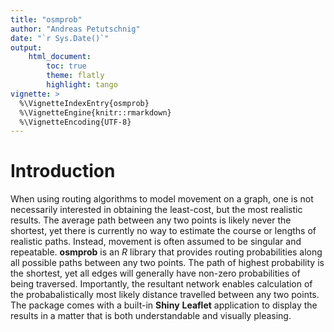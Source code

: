 ```yaml
---
title: "osmprob"
author: "Andreas Petutschnig"
date: "`r Sys.Date()`"
output:
    html_document:
        toc: true
        theme: flatly
        highlight: tango
vignette: >
  %\VignetteIndexEntry{osmprob}
  %\VignetteEngine{knitr::rmarkdown}
  %\VignetteEncoding{UTF-8}
---
```


# Introduction

When using routing algorithms to model movement on a graph, one is not necessarily interested in obtaining the least-cost, but the most
realistic results. The average path between any two points is likely never the shortest, yet there is currently no way to estimate the course or
lengths of realistic paths. Instead, movement is often assumed to be singular and repeatable.  **osmprob** is an *R* library that provides
routing probabilities along all possible paths between any two points.  The path of highest probability is the shortest, yet all edges will
generally have non-zero probabilities of being traversed.  Importantly, the resultant network enables calculation of the probabalistically most
likely distance travelled between any two points. The package comes with a built-in **Shiny** **Leaflet** application to display the results in
a matter that is both understandable and visually pleasing.
